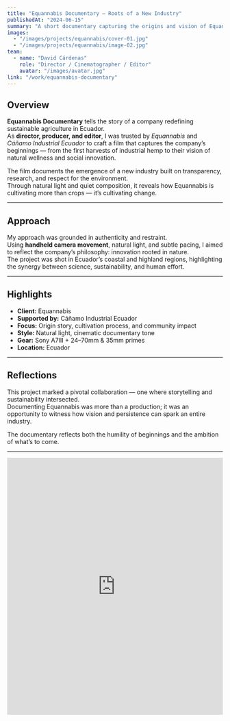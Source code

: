 ---
title: "Equannabis Documentary — Roots of a New Industry"
publishedAt: "2024-06-15"
summary: "A short documentary capturing the origins and vision of Equannabis — a pioneering Ecuadorian company leading sustainable cannabis and hemp innovation."
images:
  - "/images/projects/equannabis/cover-01.jpg"
  - "/images/projects/equannabis/image-02.jpg"
team:
  - name: "David Cárdenas"
    role: "Director / Cinematographer / Editor"
    avatar: "/images/avatar.jpg"
link: "/work/equannabis-documentary"
---

## Overview

**Equannabis Documentary** tells the story of a company redefining sustainable agriculture in Ecuador.  
As **director, producer, and editor**, I was trusted by *Equannabis* and *Cáñamo Industrial Ecuador* to craft a film that captures the company’s beginnings — from the first harvests of industrial hemp to their vision of natural wellness and social innovation.  

The film documents the emergence of a new industry built on transparency, research, and respect for the environment.  
Through natural light and quiet composition, it reveals how Equannabis is cultivating more than crops — it’s cultivating change.

---

## Approach

My approach was grounded in authenticity and restraint.  
Using **handheld camera movement**, natural light, and subtle pacing, I aimed to reflect the company’s philosophy: innovation rooted in nature.  
The project was shot in Ecuador’s coastal and highland regions, highlighting the synergy between science, sustainability, and human effort.

---

## Highlights

- **Client:** Equannabis  
- **Supported by:** Cáñamo Industrial Ecuador  
- **Focus:** Origin story, cultivation process, and community impact  
- **Style:** Natural light, cinematic documentary tone  
- **Gear:** Sony A7III + 24–70mm & 35mm primes  
- **Location:** Ecuador  

---

## Reflections

This project marked a pivotal collaboration — one where storytelling and sustainability intersected.  
Documenting Equannabis was more than a production; it was an opportunity to witness how vision and persistence can spark an entire industry.  

The documentary reflects both the humility of beginnings and the ambition of what’s to come.

---

<iframe
  src="https://www.behance.net/embed/project/206097343?ilo0=1"
  width="100%"
  height="600"
  frameBorder="0"
  allowFullScreen
  loading="lazy"
  allow="clipboard-write"
  referrerPolicy="strict-origin-when-cross-origin"
/>

---

*“A story about roots — not just in soil, but in purpose.”*
